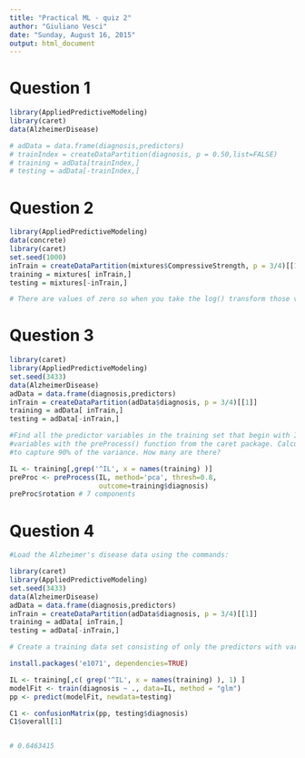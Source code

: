 ```yaml
---
title: "Practical ML - quiz 2"
author: "Giuliano Vesci"
date: "Sunday, August 16, 2015"
output: html_document
---
```


# Question 1

```r
library(AppliedPredictiveModeling)
library(caret)
data(AlzheimerDisease)

# adData = data.frame(diagnosis,predictors)
# trainIndex = createDataPartition(diagnosis, p = 0.50,list=FALSE)
# training = adData[trainIndex,]
# testing = adData[-trainIndex,]
```


# Question 2

```r

library(AppliedPredictiveModeling)
data(concrete)
library(caret)
set.seed(1000)
inTrain = createDataPartition(mixtures$CompressiveStrength, p = 3/4)[[1]]
training = mixtures[ inTrain,]
testing = mixtures[-inTrain,]

# There are values of zero so when you take the log() transform those values will be -Inf

```


# Question 3

```r

library(caret)
library(AppliedPredictiveModeling)
set.seed(3433)
data(AlzheimerDisease)
adData = data.frame(diagnosis,predictors)
inTrain = createDataPartition(adData$diagnosis, p = 3/4)[[1]]
training = adData[ inTrain,]
testing = adData[-inTrain,]

#Find all the predictor variables in the training set that begin with IL. Perform principal components on these 
#variables with the preProcess() function from the caret package. Calculate the number of principal components needed 
#to capture 90% of the variance. How many are there?

IL <- training[,grep('^IL', x = names(training) )]
preProc <- preProcess(IL, method='pca', thresh=0.8, 
                      outcome=training$diagnosis)
preProc$rotation # 7 components

```


# Question 4

```r
#Load the Alzheimer's disease data using the commands:

library(caret)
library(AppliedPredictiveModeling)
set.seed(3433)
data(AlzheimerDisease)
adData = data.frame(diagnosis,predictors)
inTrain = createDataPartition(adData$diagnosis, p = 3/4)[[1]]
training = adData[ inTrain,]
testing = adData[-inTrain,]

# Create a training data set consisting of only the predictors with variable names beginning with IL and the diagnosis. Build two predictive models, one using the predictors as they are and one using PCA with principal components explaining 80% of the variance in the predictors. Use method="glm" in the train function. What is the accuracy of each method in the test set? Which is more accurate?

install.packages('e1071', dependencies=TRUE)

IL <- training[,c( grep('^IL', x = names(training) ), 1) ]
modelFit <- train(diagnosis ~ ., data=IL, method = "glm")
pp <- predict(modelFit, newdata=testing)

C1 <- confusionMatrix(pp, testing$diagnosis)
C1$overall[1]


# 0.6463415

```